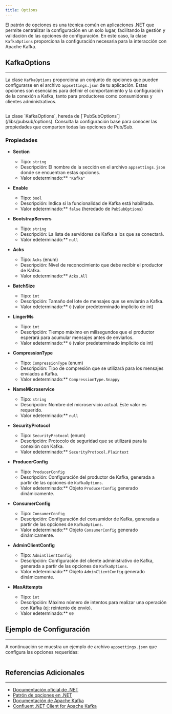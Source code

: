 ```yaml
---
title: Options
---
```



El patrón de opciones es una técnica común en aplicaciones .NET que permite centralizar la configuración en un solo lugar, facilitando la gestión y validación de las opciones de configuración. En este caso, la clase `KafkaOptions` proporciona la configuración necesaria para la interacción con Apache Kafka.

## KafkaOptions
---

La clase `KafkaOptions` proporciona un conjunto de opciones que pueden configurarse en el archivo `appsettings.json` de tu aplicación. Estas opciones son esenciales para definir el comportamiento y la configuración de la conexión a Kafka, tanto para productores como consumidores y clientes administrativos.

```csharp url="packages/CodeDesignPlus.Net.Kafka/src/CodeDesignPlus.Net.Kafka/Options/KafkaOptions.cs"
```

<Aside>
La clase `KafkaOptions`, hereda de [`PubSubOptions`](/libs/pubsub/options). Consulta la configuración base para conocer las propiedades que comparten todas las opciones de Pub/Sub.
</Aside>


### Propiedades

- **Section**
    - Tipo: `string`
    - Descripción: El nombre de la sección en el archivo `appsettings.json` donde se encuentran estas opciones.
    - Valor edeterminado:** `"Kafka"`

- **Enable**
    - Tipo: `bool`
    - Descripción:  Indica si la funcionalidad de Kafka está habilitada.
    - Valor edeterminado:** `false` (heredado de `PubSubOptions`)

- **BootstrapServers**
    - Tipo: `string`
    - Descripción:  La lista de servidores de Kafka a los que se conectará.
    - Valor edeterminado:** `null`

- **Acks**
    - Tipo: `Acks` (enum)
    - Descripción: Nivel de reconocimiento que debe recibir el productor de Kafka.
    - Valor edeterminado:** `Acks.All`

- **BatchSize**
    - Tipo: `int`
    - Descripción: Tamaño del lote de mensajes que se enviarán a Kafka.
    - Valor edeterminado:** `0` (valor predeterminado implícito de int)

- **LingerMs**
    - Tipo: `int`
    - Descripción: Tiempo máximo en milisegundos que el productor esperará para acumular mensajes antes de enviarlos.
    - Valor edeterminado:** `0` (valor predeterminado implícito de int)

- **CompressionType**
    - Tipo: `CompressionType` (enum)
    - Descripción: Tipo de compresión que se utilizará para los mensajes enviados a Kafka.
    - Valor edeterminado:** `CompressionType.Snappy`

- **NameMicroservice**
    - Tipo: `string`
    - Descripción: Nombre del microservicio actual. Este valor es requerido.
    - Valor edeterminado:** `null`

- **SecurityProtocol**
    - Tipo: `SecurityProtocol` (enum)
    - Descripción: Protocolo de seguridad que se utilizará para la conexión con Kafka.
    - Valor edeterminado:** `SecurityProtocol.Plaintext`

- **ProducerConfig**
    - Tipo: `ProducerConfig`
    - Descripción: Configuración del productor de Kafka, generada a partir de las opciones de `KafkaOptions`.
    - Valor edeterminado:**  Objeto `ProducerConfig` generado dinámicamente.

- **ConsumerConfig**
    - Tipo: `ConsumerConfig`
    - Descripción:  Configuración del consumidor de Kafka, generada a partir de las opciones de `KafkaOptions`.
    - Valor edeterminado:** Objeto `ConsumerConfig` generado dinámicamente.

- **AdminClientConfig**
    - Tipo: `AdminClientConfig`
    - Descripción:  Configuración del cliente administrativo de Kafka, generada a partir de las opciones de `KafkaOptions`.
    - Valor edeterminado:** Objeto `AdminClientConfig` generado dinámicamente.

- **MaxAttempts**
    - Tipo: `int`
    - Descripción:  Máximo número de intentos para realizar una operación con Kafka (ej: reintento de envio).
    - Valor edeterminado:** `60`

## Ejemplo de Configuración
---

A continuación se muestra un ejemplo de archivo `appsettings.json` que configura las opciones requeridas:

```json url="samples/CodeDesignPlus.Net.Kafka.Sample/src/CodeDesignPlus.Net.Kafka.Consumer.Sample/appsettings.json"
```

## Referencias Adicionales
---

- [Documentación oficial de .NET](https://docs.microsoft.com/en-us/dotnet/)
- [Patrón de opciones en .NET](https://docs.microsoft.com/en-us/dotnet/core/extensions/options)
- [Documentación de Apache Kafka](https://kafka.apache.org/documentation/)
- [Confluent .NET Client for Apache Kafka](https://github.com/confluentinc/confluent-kafka-dotnet)
